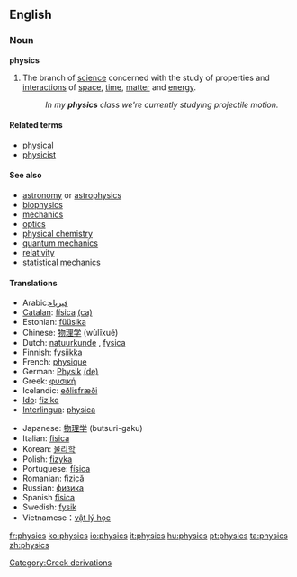 ==English==

===Noun===
'''physics'''

# The branch of [[science]] concerned with the study of properties and [[interaction]]s of [[space]], [[time]], [[matter]] and [[energy]].
#:''In my '''physics''' class we're currently studying projectile motion.''

====Related terms====
*[[physical]]
*[[physicist]]

====See also====
*[[astronomy]] or [[astrophysics]]
*[[biophysics]]
*[[mechanics]]
*[[optics]]
*[[physical chemistry]]
*[[quantum mechanics]]
*[[relativity]]
*[[statistical mechanics]]

====Translations====
{{Top}}
*Arabic:[[ فيزياء ]]
*[[Catalan]]: [[física]] {{f}} [[:ca:física|(ca)]] 
*Estonian: [[füüsika]]
*Chinese: [[物理学]] (wùlĭxué)
*Dutch: [[:nl:natuurkunde|natuurkunde]] {{f}}, [[fysica]] {{f}}
*Finnish: [[fysiikka]]
*French: [[:fr:physique|physique]] {{f}}
*German: [[Physik]] {{f}} [[:de:Physik|(de)]] 
*Greek: [[:el:φυσική|φυσική]] {{f}}
*Icelandic: [[eðlisfræði]] {{f}} 
*[[Ido]]: [[fiziko]]
*[[Interlingua]]: [[physica]] {{f}}
{{mid}}
*Japanese: [[物理学]] (butsuri-gaku)
*Italian: [[fisica]] {{f}}
*Korean: [[물리학]]
*Polish: [[fizyka]] {{f}}
*Portuguese: [[física]] {{f}}
*Romanian: [[fizică]] {{f}}
*Russian: [[физика]] {{f}}
*Spanish [[física]]
*Swedish: [[fysik]] {{c}}
*Vietnamese：[[vật lý học]]
{{Bottom}}

[[Category:Greek derivations]]

[[fr:physics]]
[[ko:physics]]
[[io:physics]]
[[it:physics]]
[[hu:physics]]
[[pt:physics]]
[[ta:physics]]
[[zh:physics]]